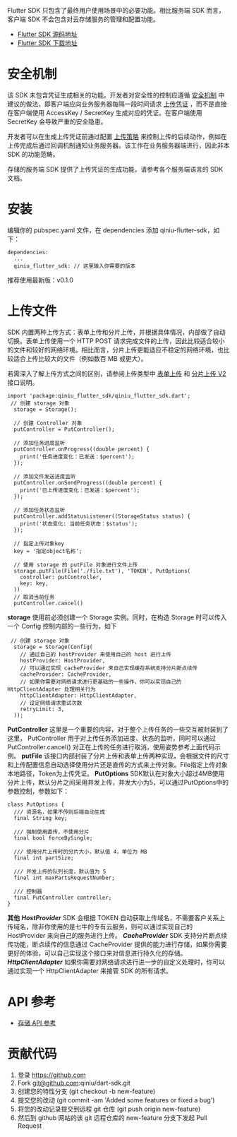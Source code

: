 Flutter SDK 只包含了最终用户使用场景中的必要功能。相比服务端 SDK 而言，客户端 SDK 不会包含对云存储服务的管理和配置功能。

- [Flutter SDK 源码地址](https://github.com/qiniu/dart-sdk/blob/master/flutter/README.md)
- [Flutter SDK 下载地址](https://github.com/qiniu/dart-sdk/releases)

# 安全机制

该 SDK 未包含凭证生成相关的功能。开发者对安全性的控制应遵循 [安全机制](/kodo/manual/1644/security) 中建议的做法，即客户端应向业务服务器每隔一段时间请求 [上传凭证](/kodo/manual/1208/upload-token) ，而不是直接在客户端使用 AccessKey / SecretKey 生成对应的凭证。在客户端使用 SecretKey 会导致严重的安全隐患。

开发者可以在生成上传凭证前通过配置 [上传策略](/kodo/manual/1206/put-policy) 来控制上传的后续动作，例如在上传完成后通过回调机制通知业务服务器。该工作在业务服务器端进行，因此非本 SDK 的功能范畴。

存储的服务端 SDK 提供了上传凭证的生成功能，请参考各个服务端语言的 SDK 文档。


# 安装

编辑你的 pubspec.yaml 文件，在 dependencies 添加 qiniu-flutter-sdk，如下：
```
dependencies:
  ...
  qiniu_flutter_sdk: // 这里输入你需要的版本
```
推荐使用最新版：v0.1.0


# 上传文件

SDK 内置两种上传方式：表单上传和分片上传，并根据具体情况，内部做了自动切换。表单上传使用一个 HTTP POST 请求完成文件的上传，因此比较适合较小的文件和较好的网络环境。相比而言，分片上传更能适应不稳定的网络环境，也比较适合上传比较大的文件（例如数百 MB 或更大）。

若需深入了解上传方式之间的区别，请参阅上传类型中 [表单上传](/kodo/manual/1272/form-upload) 和 [分片上传 V2](/kodo/api/6364/multipartupload-interfaced) 接口说明。
```
import 'package:qiniu_flutter_sdk/qiniu_flutter_sdk.dart';
 // 创建 storage 对象
  storage = Storage();

  // 创建 Controller 对象
  putController = PutController();

  // 添加任务进度监听
  putController.onProgress((double percent) {
    print('任务进度变化：已发送：$percent');
  });

  // 添加文件发送进度监听
  putController.onSendProgress((double percent) {
    print('已上传进度变化：已发送：$percent');
  });

  // 添加任务状态监听
  putController.addStatusListener((StorageStatus status) {
    print('状态变化: 当前任务状态：$status');
  });

  // 指定上传对象key
  key = '指定object名称';

  // 使用 storage 的 putFile 对象进行文件上传
  storage.putFile(File('./file.txt'), 'TOKEN', PutOptions(
    controller: putController,
    key: key,
  ))
  // 取消当前任务
  putController.cancel()
```
**storage**
使用前必须创建一个 Storage 实例。同时，在构造 Storage 时可以传入一个 Config 控制内部的一些行为，如下
```
 // 创建 storage 对象
  storage = Storage(Config(
    // 通过自己的 hostProvider 来使用自己的 host 进行上传
    hostProvider: HostProvider,
    // 可以通过实现 cacheProvider 来自己实现缓存系统支持分片断点续传
    cacheProvider: CacheProvider,
    // 如果你需要对网络请求进行更基础的一些操作，你可以实现自己的 HttpClientAdapter 处理相关行为
    httpClientAdapter: HttpClientAdapter,
    // 设定网络请求重试次数
    retryLimit: 3,
  ));
```
**PutController**
这里是一个重要的内容，对于整个上传任务的一些交互被封装到了这里， PutController 用于对上传任务添加进度、状态的监听，同时可以通过 PutController.cancel() 对正在上传的任务进行取消，使用姿势参考上面代码示例。
**putFile**
该接口内部封装了分片上传和表单上传两种实现，会根据文件的尺寸和上传配置信息自动选择使用分片还是直传的方式来上传对象。File指定上传对象本地路径，Token为上传凭证。
**PutOptions**
SDK默认在对象大小超过4MB使用分片上传，默认分片之间采用并发上传，并发大小为5，可以通过PutOptions中的参数控制，参数如下：
```
class PutOptions {
  /// 资源名，如果不传则后端自动生成
  final String key;

  /// 强制使用直传，不使用分片
  final bool forceBySingle;

  /// 使用分片上传时的分片大小，默认值 4，单位为 MB
  final int partSize;

  /// 并发上传的队列长度，默认值为 5
  final int maxPartsRequestNumber;

  /// 控制器
  final PutController controller;
}
```
**其他**
***HostProvider***
SDK 会根据 TOKEN 自动获取上传域名，不需要客户关系上传域名，除非你使用的是七牛的专有云服务，则可以通过实现自己的 HostProvider 来向自己的服务进行上传。
***CacheProvider***
SDK 支持分片断点续传功能，断点续传的信息通过 CacheProvider 提供的能力进行存储，如果你需要更好的体验，可以自己实现这个接口来对信息进行持久化的存储。
***HttpClientAdapter***
如果你需要对网络请求进行进一步的自定义处理时，你可以通过实现一个 HttpClientAdapter 来接管 SDK 的所有请求。


# API 参考

- [存储 API 参考](/kodo/api/3939/overview-of-the-api)

# 贡献代码

1. 登录 https://github.com
2. Fork git@github.com:qiniu/dart-sdk.git
3. 创建您的特性分支 (git checkout -b new-feature)
4. 提交您的改动 (git commit -am 'Added some features or fixed a bug')
5. 将您的改动记录提交到远程 git 仓库 (git push origin new-feature)
6. 然后到 github 网站的该 git 远程仓库的 new-feature 分支下发起 Pull Request

